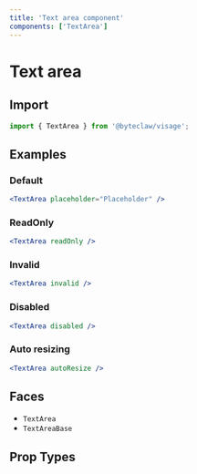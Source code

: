 ```yaml
---
title: 'Text area component'
components: ['TextArea']
---
```


# Text area

## Import

```js transpile=false
import { TextArea } from '@byteclaw/visage';
```

## Examples

### Default

```jsx live=true
<TextArea placeholder="Placeholder" />
```

### ReadOnly

```jsx live=true
<TextArea readOnly />
```

### Invalid

```jsx live=true
<TextArea invalid />
```

### Disabled

```jsx live=true
<TextArea disabled />
```

### Auto resizing

```jsx live=true
<TextArea autoResize />
```

## Faces

- `TextArea`
- `TextAreaBase`

## Prop Types

<PropTypes component="TextArea" />
